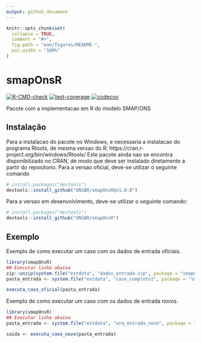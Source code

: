 ```yaml
---
output: github_document
---
```


<!-- README.md is generated from README.Rmd. Please edit that file -->

```r
knitr::opts_chunk$set(
  collapse = TRUE,
  comment = "#>",
  fig.path = "man/figures/README-",
  out.width = "100%"
)
```

# smapOnsR

<!-- badges: start -->
[![R-CMD-check](https://github.com/ONSBR/smapOnsR/actions/workflows/R-CMD-check.yaml/badge.svg)](https://github.com/ONSBR/smapOnsR/actions/workflows/R-CMD-check.yaml)
[![test-coverage](https://github.com/ONSBR/smapOnsR/workflows/test-coverage/badge.svg)](https://github.com/ONSBR/smapOnsR/actions/workflows/test-coverage.yaml)
[![codecov](https://codecov.io/gh/ONSBR/smapOnsR/graph/badge.svg?token=C7FF7ZNCER)](https://codecov.io/gh/ONSBR/smapOnsR)
<!-- badges: end -->

Pacote com a implementacao em R do modelo SMAP/ONS

## Instalação
Para a instalacao do pacote no Windows, e necessaria a instalacao do programa Rtools, de mesma versao do R: https://cran.r-project.org/bin/windows/Rtools/ 
Este pacote ainda nao se encontra disponibilizado no CRAN, de modo que deve ser instalado diretamente a partir do repositorio. Para a versao oficial, deve-se utilizar o seguinte comando
``` r
# install.packages("devtools")
devtools::install_github("ONSBR/smapOnsR@v1.0.0")
```

Para a versao em desenvolvimento, deve-se utilizar o seguinte comando:
``` r
# install.packages("devtools")
devtools::install_github("ONSBR/smapOnsR")
```

## Exemplo

Exemplo de como executar um caso com os dados de entrada oficiais.

``` r
library(smapOnsR)
## Executar linha abaixo
zip::unzip(system.file("extdata", "dados_entrada.zip", package = "smapOnsR"), exdir = system.file("extdata", package = "smapOnsR"))
pasta_entrada <- system.file("extdata", "caso_completo2", package = "smapOnsR")

executa_caso_oficial(pasta_entrada)
```

Exemplo de como executar um caso com os dados de entrada novos.

``` r
library(smapOnsR)
## Executar linha abaixo
pasta_entrada <- system.file("extdata", "arq_entrada_novo", package = "smapOnsR")

saida <- executa_caso_novo(pasta_entrada)
```
